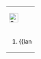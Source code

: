 {| style="width:100%; background: white;" 
|- style=" text-align: center; border-bottom: 0px solid #00AF89; background: #00AF89;" 
| [[File:Chinese conversion.svg|25px|link=]]　<span style="color:#FFF;">'''{{lan|zh-hans=管理员编辑转换表须知|zh-hant=管理員編輯轉換表須知}}'''</span>
|- style="background: #F5F5F5;"
|
# {{lan
 |zh-hans=除繁简转换表内少数维基百科专用词、以及地区词转换表内部分百科术语外，大部分转换修正应在此处[[热修复|热修复]]后，最终更新至PHP静态转换表。
 |zh-hant=除繁簡轉換表內少數維基百科專用詞、以及地區詞轉換表內部分百科術語外，大部分轉換修正應在此處[[热修复|熱修復]]後，最終更新至PHP靜態轉換表。
}}
# {{lan
 |zh-hans=转换表须用 <code>-&#123;</code> 和 <code><nowiki>&#125;-</nowiki></code> 括起来，位于 <code>-&#123;</code> 和 <code><nowiki>&#125;-</nowiki></code> 之外的文字会被忽略。
 |zh-hant=轉換表須用 <code>-&#123;</code> 和 <code><nowiki>&#125;-</nowiki></code> 括起來，位於 <code>-&#123;</code> 和 <code><nowiki>&#125;-</nowiki></code> 之外的文字會被忽略。
}}
# {{lan
 |zh-hans=每条转换须用如下格式书写：<code>* abc => xyz //blah blah ;</code>
 |zh-hant=每條轉換須用如下格式書寫：<code>* abc => xyz //blah blah ;</code>
}}
#* {{lan
 |zh-hans=<code>*</code> 号是可省的，但建议加上以方便显示；
 |zh-hant=<code>*</code> 號是可省的，但建議加上以方便顯示；
}}
#* {{lan
 |zh-hans=<code>abc => xyz</code>是实质的转换规则；
 |zh-hant=<code>abc => xyz</code>是實質的轉換規則；
}}
#* {{lan
 |zh-hans=<code>//blah blah</code>是可省的注释，其目的是解释该转换规则；
 |zh-hant=<code>//blah blah</code>是可省的注釋，其目的是解釋該轉換規則；
}}
#* {{lan
 |zh-hans=行末一定要加上<code>;</code>，用以标记该转换规则的结束。注意如果使用<code>//</code>作注释的话，<code>;</code>要放在注释的后面。
 |zh-hant=行末一定要加上<code>;</code>，用以標記該轉換規則的結束。注意如果使用<code>//</code>作注釋的話，<code>;</code>要放在注釋的後面。
}}
|}